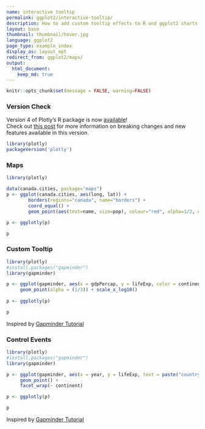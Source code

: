 ```yaml
---
name: interactive tooltip
permalink: ggplot2/interactive-tooltip/
description: How to add custom tooltip effects to R and ggplot2 charts with JavaScript.
layout: base
thumbnail: thumbnail/hover.jpg
language: ggplot2
page_type: example_index
display_as: layout_opt
redirect_from: ggplot2/maps/
output:
  html_document:
    keep_md: true
---
```


```r
knitr::opts_chunk$set(message = FALSE, warning=FALSE)
```



### Version Check

Version 4 of Plotly's R package is now [available](https://plot.ly/r/getting-started/#installation)!<br>
Check out [this post](http://moderndata.plot.ly/upgrading-to-plotly-4-0-and-above/) for more information on breaking changes and new features available in this version.

```r
library(plotly)
packageVersion('plotly')
```

### Maps

```r
library(plotly)

data(canada.cities, package="maps")
p <- ggplot(canada.cities, aes(long, lat)) +
        borders(regions="canada", name="borders") +
        coord_equal() +
        geom_point(aes(text=name, size=pop), colour="red", alpha=1/2, name="cities")

p <- ggplotly(p)

p
```


### Custom Tooltip

```r
library(plotly)
#install.packages("gapminder")
library(gapminder)

p <- ggplot(gapminder, aes(x = gdpPercap, y = lifeExp, color = continent, text =      paste("country:", country))) +
     geom_point(alpha = (1/3)) + scale_x_log10()  
  
p <- ggplotly(p)

p
```
Inspired by <a href="https://github.com/jennybc/ggplot2-tutorial/blob/master/gapminder-ggplot2-scatterplot.md">Gapminder Tutorial</a>

### Control Events

```r
library(plotly)
#install.packages("gapminder")
library(gapminder)

p <- ggplot(gapminder, aes(x = year, y = lifeExp, text = paste("country:",country))) + 
     geom_point() +
     facet_wrap(~ continent) 

p <- ggplotly(p)

p
```
Inspired by <a href="https://github.com/jennybc/ggplot2-tutorial/blob/master/gapminder-ggplot2-scatterplot.md">Gapminder Tutorial</a>

